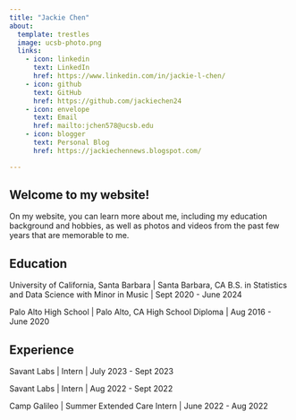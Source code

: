 ```yaml
---
title: "Jackie Chen"
about:
  template: trestles
  image: ucsb-photo.png
  links:
    - icon: linkedin
      text: LinkedIn
      href: https://www.linkedin.com/in/jackie-l-chen/
    - icon: github
      text: GitHub
      href: https://github.com/jackiechen24
    - icon: envelope
      text: Email
      href: mailto:jchen578@ucsb.edu
    - icon: blogger
      text: Personal Blog
      href: https://jackiechennews.blogspot.com/

---
```


## Welcome to my website!

On my website, you can learn more about me, including my education background and hobbies, as well as photos and videos from the past few years that are memorable to me.

## Education

University of California, Santa Barbara | Santa Barbara, CA
B.S. in Statistics and Data Science with Minor in Music | Sept 2020 - June 2024

Palo Alto High School | Palo Alto, CA
High School Diploma | Aug 2016 - June 2020

## Experience

Savant Labs | Intern | July 2023 - Sept 2023

Savant Labs | Intern | Aug 2022 - Sept 2022

Camp Galileo | Summer Extended Care Intern | June 2022 - Aug 2022